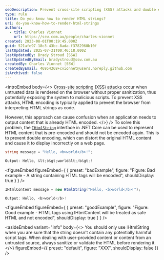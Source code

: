 ```yaml
---
seoDescription: Prevent cross-site scripting (XSS) attacks and double encoding issues by using .NET Core's `IHtmlString` interface to safely render HTML strings.
type: rule
title: Do you know how to render HTML strings?
uri: do-you-know-how-to-render-html-strings
authors:
  - title: Charles Vionnet
    url: https://ssw.com.au/people/charles-vionnet
created: 2023-08-01T00:19:45.000Z
guid: 521afe97-18c3-43bc-8ada-f3782960b10f
lastUpdated: 2025-07-31T00:46:18.000Z
lastUpdatedBy: Brady Stroud [SSW]
lastUpdatedByEmail: bradystroud@ssw.com.au
createdBy: Charles Vionnet [SSW]
createdByEmail: 46954368+cvionnet@users.noreply.github.com
isArchived: false
---
```


<introEmbed
  body={<>
[Cross-site scripting (XSS) attacks](https://en.wikipedia.org/wiki/Cross-site_scripting) occur when untrusted data is rendered on the browser without proper sanitization, thus potentially exposing the system to malicious scripts. To prevent XSS attacks, HTML encoding is typically applied to prevent the browser from interpreting HTML strings as code.

However, this approach can cause confusion when an application needs to output content that is already HTML encoded.
  </>}
/>
To solve this problem, the [`IHtmlString`](https://learn.microsoft.com/en-us/dotnet/api/system.web.ihtmlstring?WT.mc_id=DT-MVP-33518) interface in .NET Core can be used to represent HTML content that is pre-encoded and should not be encoded again.
This is to prevent double encoding, which can distort the original HTML content and cause it to display incorrectly on a web page.

```cs
string message = "Hello, <b>world</b>!";

Output: Hello, &lt;b&gt;world&lt;/b&gt;!
```
<figureEmbed figureEmbed={ {
  preset: "badExample",
  figure: "Figure: Bad example - A string containing HTML tags will be encoded",
  shouldDisplay: true
} } />


```cs
IHtmlContent message = new HtmlString("Hello, <b>world</b>!");

Output: Hello, <b>world</b>!
```
<figureEmbed figureEmbed={ {
  preset: "goodExample",
  figure: "Figure: Good example - HTML tags using IHtmlContent will be treated as safe HTML and not encoded",
  shouldDisplay: true
} } />



<asideEmbed
  variant="info"
  body={<>
    You should only use IHtmlString when you are sure that the string doesn't contain any potentially harmful script tags. When dealing with user-provided content or content from an untrusted source, always sanitize or validate the HTML before rendering it.
  </>}
  figureEmbed={{
    preset: "default",
    figure: "XXX",
    shouldDisplay: false
  }}
/>
